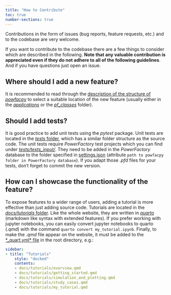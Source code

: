 ---
title: "How to Contribute"
toc: true
number-sections: true
---

Contributions in the form of issues (bug reports, feature requests, etc.) and to the codebase are very welcome.

If you want to contribute to the codebase there are a few things to consider which are described in the following. **Note that any valuable contribution is appreciated even if they do not adhere to all of the following guidelines**. And if you have questions just open an issue.

## Where should I add a new feature?
It is recommended to read through the [description of the structure of *powfacpy*](./structure_of_powfacpy.qmd) to select a suitable location of the new feature (usually either in the [*applications*](../../src/powfacpy/applications/) or the [*pf_classes*](../../src/powfacpy/pf_classes/) folder).

## Should I add tests?
It is good practice to add unit tests using the *pytest* package. Unit tests are located in the [*tests* folder](../../tests/), which has a similar folder structure as the source code. The unit tests require *PowerFactory* test projects which you can find under [*tests/tests_input/*](../../tests/tests_input/). They need to be added in the *PowerFactory* database to the folder specified in [settings.json](../../settings.json) (attribute `path to powfacpy folder in PowerFactory database`). If you adapt those *.pfd* files for your tests, don't forget to commit the new version.

## How can I showcase the functionality of the feature?
To expose features to a wider range of users, adding a tutorial is more effective than just adding source code. Tutorials are located in the [*docs/tutorials* folder](../tutorials/). Like the whole website, they are written in [*quarto*](https://quarto.org/) (markdown like syntax with extended features). If you prefer working with jupyter notebooks, you can easily convert jupyter notebooks to quarto (*.qmd*) with the command `quarto convert my_tutorial.ipynb`. Finally, to make the *.qmd* file appear on the website, it must be added to the [*_quart.yml* file](../../_quarto.yml) in the root directory, e.g.:

```yml
sidebar:
- title: "Tutorials"
    style: "docked"
    contents:
    - docs/tutorials/overview.qmd
    - docs/tutorials/getting_started.qmd
    - docs/tutorials/simulation_and_plotting.qmd
    - docs/tutorials/study_cases.qmd
    - docs/tutorials/my_tutorial.qmd
```
